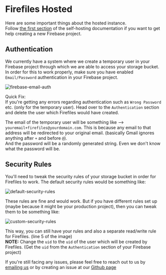 
# Firefiles Hosted

Here are some important things about the hosted instance.  
Follow [the first section](/docs/self-hosted/01-setup#creating-a-new-firebase-project) of the self-hosting documentation if you want to get help creating a new Firebase project.

## Authentication
We currently have a system where we create a temporary user in your Firebase project through which we are able to access your storage bucket. 
In order for this to work properly, make sure you have enabled `Email/Password` authentication in your Firebase project.

![firebase-email-auth](/firebase-auth-enabled.png)

<Callout emoji="💡">Quick Fix: <br /> If you're getting any errors regarding authentication such as `Wrong Password` etc. (only for the temporary user). Head over to the `Authentication` section and delete the user which Firefiles would have created.</Callout>

The email of the temporary user will be something like --> `youremail+firefiles@yourdomain.com`. This is because any email to that address will be redirected to your original email. (basically Gmail ignores anything after `+` and before `@`).  
And the password will be a randomly generated string. Even we don't know what the password will be.

## Security Rules
You'll need to tweak the security rules of your storage bucket in order for Firefiles to work.
The default security rules would be something like:

![default-security-rules](/firebase-default-rules.png)

These rules are fine and would work. But if you have different rules set up (maybe because it might be your production project), then you can tweak them to be something like:

![custom-security-rules](/firebase-security-rules.png)

This way, you can still have your rules and also a separate read/write rule for Firefiles. (line 5 of the image)  
**NOTE:** Change the `uid` to the `uid` of the user which will be created by Firefiles. (Get the `uid` from the `Authentication` section of your Firebase project)

If you're still facing any issues, please feel free to reach out to us by [emailing us](mailto://firefiles-support@fayd.me) or by creating an issue at our [Github page](https://github.com/faisalsayed10/firefiles)